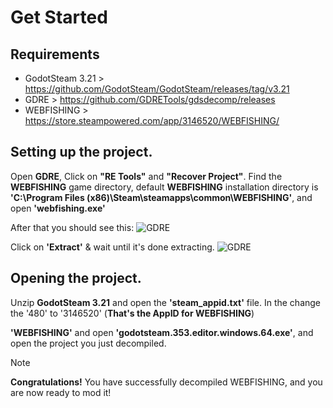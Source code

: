 
# Get Started
## Requirements
- GodotSteam 3.21 > https://github.com/GodotSteam/GodotSteam/releases/tag/v3.21
- GDRE > https://github.com/GDRETools/gdsdecomp/releases
- WEBFISHING > https://store.steampowered.com/app/3146520/WEBFISHING/

## Setting up the project.

Open **GDRE**, Click on **"RE Tools"** and **"Recover Project"**.
Find the **WEBFISHING** game directory, default **WEBFISHING** installation directory is **'C:\Program Files (x86)\Steam\steamapps\common\WEBFISHING'**, and open **'webfishing.exe'**

After that you should see this:
<Image src="/images/GDRE_01.png" alt="GDRE" width={400} height={415} />

Click on **'Extract'** & wait until it's done extracting.
<Image src="/images/GDRE_02.png" alt="GDRE" width={500} height={347} />

## Opening the project.

Unzip **GodotSteam 3.21** and open the **'steam_appid.txt'** file.
In the change the '480' to '3146520' (**That's the AppID for WEBFISHING**)

**'WEBFISHING'** and open **'godotsteam.353.editor.windows.64.exe'**, and open the project you just decompiled.

> [!NOTE]
>
> **Congratulations!** You have successfully decompiled WEBFISHING, and you are now ready to mod it!